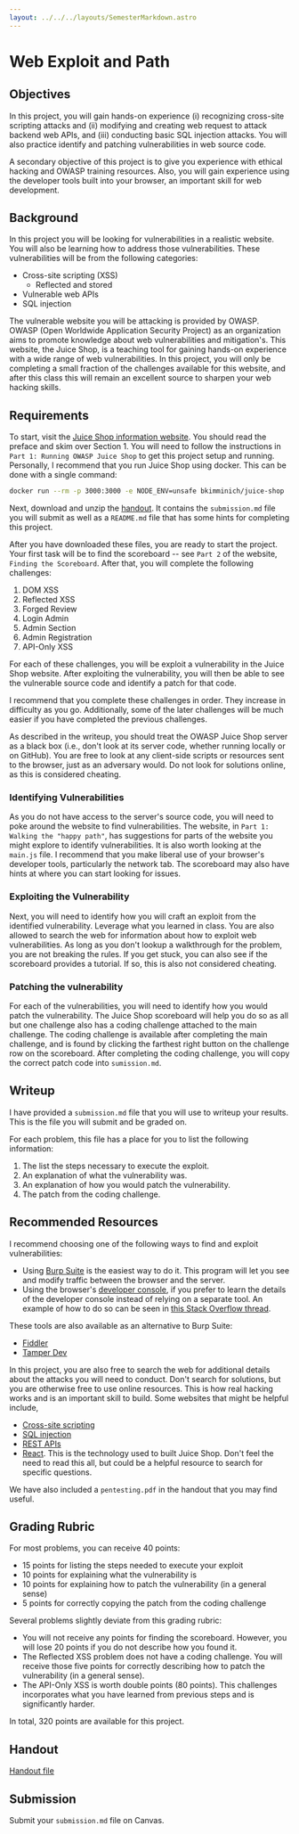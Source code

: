 ```yaml
---
layout: ../../../layouts/SemesterMarkdown.astro
---
```


# Web Exploit and Path

## Objectives

In this project, you will gain hands-on experience (i) recognizing cross-site
scripting attacks and (ii) modifying and creating web request to attack backend
web APIs, and (iii) conducting basic SQL injection attacks. You will also
practice identify and patching vulnerabilities in web source code.

A secondary objective of this project is to give you experience with ethical
hacking and OWASP training resources. Also, you will gain experience using the
developer tools built into your browser, an important skill for web development.

## Background

In this project you will be looking for vulnerabilities in a realistic website.
You will also be learning how to address those vulnerabilities. These
vulnerabilities will be from the following categories:

- Cross-site scripting (XSS)
  - Reflected and stored
- Vulnerable web APIs
- SQL injection

The vulnerable website you will be attacking is provided by OWASP. OWASP (Open
Worldwide Application Security Project) as an organization aims to promote
knowledge about web vulnerabilities and mitigation's. This website, the Juice
Shop, is a teaching tool for gaining hands-on experience with a wide range of
web vulnerabilities. In this project, you will only be completing a small
fraction of the challenges available for this website, and after this class this
will remain an excellent source to sharpen your web hacking skills.

## Requirements

To start, visit the
[Juice Shop information website](https://pwning.owasp-juice.shop/). You should
read the preface and skim over Section 1. You will need to follow the
instructions in `Part 1: Running OWASP Juice Shop` to get this project setup and
running. Personally, I recommend that you run Juice Shop using docker. This can
be done with a single command:

```bash
docker run --rm -p 3000:3000 -e NODE_ENV=unsafe bkimminich/juice-shop
```

Next, download and unzip the [handout](/code/web-exploit-and-patch.zip). It
contains the `submission.md` file you will submit as well as a `README.md` file
that has some hints for completing this project.

After you have downloaded these files, you are ready to start the project. Your
first task will be to find the scoreboard -- see `Part 2` of the website,
`Finding the Scoreboard`. After that, you will complete the following
challenges:

1. DOM XSS
2. Reflected XSS
3. Forged Review
4. Login Admin
5. Admin Section
6. Admin Registration
7. API-Only XSS

For each of these challenges, you will be exploit a vulnerability in the Juice
Shop website. After exploiting the vulnerability, you will then be able to see
the vulnerable source code and identify a patch for that code.

I recommend that you complete these challenges in order. They increase in
difficulty as you go. Additionally, some of the later challenges will be much
easier if you have completed the previous challenges.

As described in the writeup, you should treat the OWASP Juice Shop server as a
black box (i.e., don't look at its server code, whether running locally or on
GitHub). You are free to look at any client-side scripts or resources sent to
the browser, just as an adversary would. Do not look for solutions online, as
this is considered cheating.

### Identifying Vulnerabilities

As you do not have access to the server's source code, you will need to poke
around the website to find vulnerabilities. The website, in
`Part 1: Walking the "happy path"`, has suggestions for parts of the website you
might explore to identify vulnerabilities. It is also worth looking at the
`main.js` file. I recommend that you make liberal use of your browser's
developer tools, particularly the network tab. The scoreboard may also have
hints at where you can start looking for issues.

### Exploiting the Vulnerability

Next, you will need to identify how you will craft an exploit from the
identified vulnerability. Leverage what you learned in class. You are also
allowed to search the web for information about how to exploit web
vulnerabilities. As long as you don't lookup a walkthrough for the problem, you
are not breaking the rules. If you get stuck, you can also see if the scoreboard
provides a tutorial. If so, this is also not considered cheating.

### Patching the vulnerability

For each of the vulnerabilities, you will need to identify how you would patch
the vulnerability. The Juice Shop scoreboard will help you do so as all but one
challenge also has a coding challenge attached to the main challenge. The coding
challenge is available after completing the main challenge, and is found by
clicking the farthest right button on the challenge row on the scoreboard. After
completing the coding challenge, you will copy the correct patch code into
`sumission.md`.

## Writeup

I have provided a `submission.md` file that you will use to writeup your
results. This is the file you will submit and be graded on.

For each problem, this file has a place for you to list the following
information:

1. The list the steps necessary to execute the exploit.
2. An explanation of what the vulnerability was.
3. An explanation of how you would patch the vulnerability.
4. The patch from the coding challenge.

## Recommended Resources

I recommend choosing one of the following ways to find and exploit
vulnerabilities:

- Using [Burp Suite](https://portswigger.net/burp/documentation/desktop/tools)
  is the easiest way to do it. This program will let you see and modify traffic
  between the browser and the server.
- Using the browser's
  [developer console](https://developer.chrome.com/docs/devtools/overview/), if
  you prefer to learn the details of the developer console instead of relying on
  a separate tool. An example of how to do so can be seen in
  [this Stack Overflow thread](https://stackoverflow.com/questions/22931720/is-there-a-way-to-modify-an-http-request-in-chrome-or-firefox).

These tools are also available as an alternative to Burp Suite:

- [Fiddler](https://www.telerik.com/fiddler)
- [Tamper Dev](https://tamper.dev/)

In this project, you are also free to search the web for additional details
about the attacks you will need to conduct. Don't search for solutions, but you
are otherwise free to use online resources. This is how real hacking works and
is an important skill to build. Some websites that might be helpful include,

- [Cross-site scripting](https://owasp.org/www-community/attacks/xss/)
- [SQL injection](https://owasp.org/www-community/attacks/SQL_Injection)
- [REST APIs](https://cheatsheetseries.owasp.org/cheatsheets/REST_Security_Cheat_Sheet.html)
- [React](https://react.dev/). This is the technology used to built Juice Shop.
  Don't feel the need to read this all, but could be a helpful resource to
  search for specific questions.

We have also included a `pentesting.pdf` in the handout that you may find
useful.

## Grading Rubric

For most problems, you can receive 40 points:

- 15 points for listing the steps needed to execute your exploit
- 10 points for explaining what the vulnerability is
- 10 points for explaining how to patch the vulnerability (in a general sense)
- 5 points for correctly copying the patch from the coding challenge

Several problems slightly deviate from this grading rubric:

- You will not receive any points for finding the scoreboard. However, you will
  lose 20 points if you do not describe how you found it.
- The Reflected XSS problem does not have a coding challenge. You will receive
  those five points for correctly describing how to patch the vulnerability (in
  a general sense).
- The API-Only XSS is worth double points (80 points). This challenges
  incorporates what you have learned from previous steps and is significantly
  harder.

In total, 320 points are available for this project.

## Handout

[Handout file](/code/web-exploit-and-patch.zip)

## Submission

Submit your `submission.md` file on Canvas.
